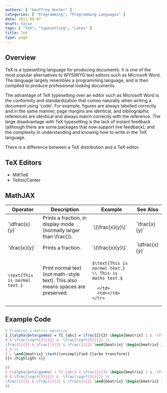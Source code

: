 ```yaml
---
authors: [ "Geoffrey Hunter" ]
categories: [ "Programming", "Programming Languages" ]
date: 2011-09-07
draft: false
tags: [ "TeX", "typesetting", "Latex" ]
title: TeX
type: page
---
```



<h2>Overview</h2>

<p>TeX is a typesetting language for producing documents. It is one of the most popular alternatives to WYSIWYG text editors such as Microsoft Word. The language largely resembles a programming language, and is then compiled to produce professional looking documents.</p>

<p>The advantage of TeX typesetting over an editor such as Microsoft Word is the conformity and standardization that comes naturally when writing a document using 'code'. For example, figures are always labelled correctly and in the same manner, page margins are identical, and bibliographic references are identical and always match correctly with the reference. The large disadvantage with TeX typesetting is the lack of instant feedback (although there are some packages that now support live feedback), and the complexity in understanding and knowing how to write in the TeX language.</p>

<p>There is a difference between a TeX distribution and a TeX editor.</p>

<h2>TeX Editors</h2>

<ul>
  <li>MiKTeK</li>
  <li>TeXnicCenter</li>
</ul>

<h2>MathJAX</h2>

<table>
  <thead>
    <tr>
      <th>Operator</th>
      <th>Description</th>
      <th>Example</th>
      <th>See Also</th>
    </tr>
  </thead>
  <tbody>
    <tr>
      <td>
`\dfrac{x}{y}`
      </td>
      <td>Prints a fraction, in display mode (normally larger than \frac{}).</td>
      <td>
`\(\frac{x}{y}\)`
      </td>
      <td>
`\frac{x}{y}`
      </td>
    </tr>
    <tr>
      <td>
`\frac{x}{y}`
      </td>
      <td>Prints a fraction.</td>
      <td>
`\(\frac{x}{y}\)`
      </td>
      <td>
`\dfrac{x}{y}`
      </td>
    </tr>
    <tr>
      <td>
      
```\text{This is normal text.}```
      </td>
      <td>Print normal text (not math-style text). This also means spaces are preserved.</td>
      <td>
      
`$\text{This is normal text.} \\ This is maths text.$`

      </td>
      <td></td>
    </tr>
  </tbody>
</table>

## Example Code

```tex
% Produces a matrix equation
I_{\alpha\beta\gamma} = TI_{abc} = \frac{2}{3} \begin{bmatrix} 1 & -\frac{1}{2} & -\frac{1}{2} \\ 
0 & \frac{\sqrt{3}}{2} & -\frac{\sqrt{3}}{2} \\ 
\frac{1}{2} & \frac{1}{2} & \frac{1}{2} \end{bmatrix} \begin{bmatrix} I_a \\ 
I_b \\ 
I_c \end{bmatrix} \text{(unsimplified Clarke transform)}
{{< /highlight >}}

$$
I_{\alpha\beta\gamma} = TI_{abc} = \frac{2}{3} \begin{bmatrix} 1 & -\frac{1}{2} & -\frac{1}{2} \\
0 & \frac{\sqrt{3}}{2} & -\frac{\sqrt{3}}{2} \\
\frac{1}{2} & \frac{1}{2} & \frac{1}{2} \end{bmatrix} \begin{bmatrix} I_a \\ I_b \\ I_c \end{bmatrix} \text{(unsimplified Clarke transform)}
$$
```
